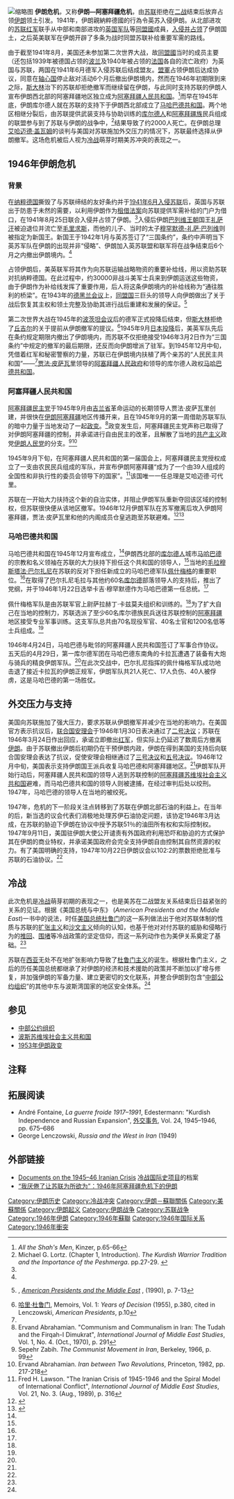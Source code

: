{{Infobox military conflict
|conflict = 1946年伊朗危机
|partof   = [[冷战|冷战]]
|image = 
|caption = 1946年的贾法·皮萨瓦里
|date = 1945年11月—1946年12月15日
|place = [[伊朗|伊朗]]、[[阿塞拜疆人民政府|阿塞拜疆人民共和国]]和[[马哈巴德共和国|马哈巴德共和国]] 
|result = 伊朗获得胜利
* [[阿塞拜疆人民政府|阿塞拜疆人民共和国]]瓦解
* [[马哈巴德共和国|马哈巴德共和国]]瓦解
|combatant1 = {{flagicon|Iran|1925}} [[巴列维王朝|伊朗帝国]]
|combatant2 = {{flagicon image|Azerbaijan people's government flag.svg}} [[阿塞拜疆人民政府|阿塞拜疆人民共和国]]<br/>
{{flagicon image|Flag of the Republic of Mahabad.svg}} [[马哈巴德共和国|马哈巴德共和国]]<ref name=kurdishwarrior/><br/>
''支持者''<br/>
{{flag|苏联}}
|commander1 ={{flagicon|Iran|1925}} [[穆罕默德-礼萨·巴列维|穆罕默德-礼萨·巴列维]]<br/>
{{flagicon|Iran|1925}} [[哈吉·阿里·拉兹马拉|哈吉·阿里·拉兹马拉]]<ref name=kurdishwarrior/>
|commander2 = {{flagicon image|Azerbaijan people's government flag.svg}} [[贾法·皮萨瓦里|贾法·皮萨瓦里]]<br/>
{{flagicon image|Azerbaijan people's government flag.svg}} [[艾哈迈德·可代里|艾哈迈德·可代里]] [[战俘|#]]
{{flagicon image|Flag_of_the_Republic_of_Mahabad.svg}} [[卡吉·穆罕默德|卡吉·穆罕默德]]{{Executed}}<br/>
{{flagicon image|Flag_of_the_Republic_of_Mahabad.svg}} [[穆斯塔法·巴尔扎尼|穆斯塔法·巴尔扎尼]]<ref name=kurdishwarrior/><br/>
{{flagicon image|Flag_of_the_Republic_of_Mahabad.svg}} [[艾哈迈德·巴尔扎尼|艾哈迈德·巴尔扎尼]]

----
{{flagicon|Soviet Union}} 萨拉赫丁·卡兹莫夫<ref name=kurdishwarrior/>
|strength1   = 伊朗军队
|strength2   = 阿塞拜疆民兵<br>12750个[[佩什梅格|佩什梅格]]步兵和骑兵<ref name=kurdishwarrior/><br/>
* 库尔德人部落<ref name=kurdishwarrior/>
|casualties1 = 未知<br>
数百人死亡（据称为库尔德人）<ref name=kurdishwarrior/>
|casualties2 = 未知
|casualties3 = '''总共2000人死亡'''<ref>{{cite web |url=http://www.systemicpeace.org/warlist.htm |title=存档副本 |accessdate=2011-11-06 |deadurl=yes |archiveurl=https://web.archive.org/web/20140121015442/http://www.systemicpeace.org/warlist.htm |archivedate=2014-01-21 }}</ref>
}}
[[File:Republic_of_mahabad_and_iranian_azerbaijan_1945_1946.png|缩略图]]
'''伊朗危机'''，又称'''伊朗—阿塞拜疆危机'''，由[[苏联|苏联]]拒绝在[[二战|二战]]结束后放弃占领[[伊朗|伊朗]]领土引发。1941年，伊朗親納粹德國的行為令英苏入侵伊朗。从北部进攻的[[苏联红军|苏联红军]]联手从中部和南部进攻的[[英国军队|英国军队]]等[[同盟國|同盟國]]成員，[[英苏入侵伊朗|入侵并占领]]了伊朗国土，之后英美联军在伊朗开辟了多条为战时同盟苏联补给重要军需的路线。

由于截至1941年8月，美国还未参加第二次世界大战，故[[同盟國|同盟國]]当时的成员主要（还包括1939年被德国占领的[[波兰|波兰]]及1940年被占领的[[法国|法国]]各自的流亡政府）为英国与苏联，两国在1941年6月德军入侵苏联后结成盟友。[[盟軍|盟軍]]占领伊朗后达成协议，同意在[[轴心国|轴心国]]停止敌对活动6个月后撤出伊朗境内，然而在1946年初期限到来之际，[[斯大林|斯大林]]治下的苏联却拒绝撤军而继续留在伊朗，与此同时支持苏联的伊朗人宣布伊朗西北部的阿塞拜疆地区独立成为[[阿塞拜疆人民政府|阿塞拜疆人民共和国]]。<ref>''All the Shah's Men'', Kinzer, p.65-66</ref>而早在1945年底，伊朗库尔德人就在苏联的支持下于伊朗西北部成立了[[马哈巴德共和国|马哈巴德共和国]]。两个地区相继分裂后，由苏联提供武装支持与协助训练的[[库尔德人|库尔德人]]和[[阿塞拜疆族|阿塞拜疆族]]民兵组成的联盟参与到了苏联与伊朗的战争中，<ref name=kurdishwarrior>Michael G. Lortz. (Chapter 1, Introduction). ''The Kurdish Warrior Tradition and the Importance of the Peshmerga''. pp.27-29. {{cite web |url=http://etd.lib.fsu.edu/theses/available/etd-11142005-144616/unrestricted/003Manuscript.pdf |title=存档副本 |accessdate=2014-10-16 |deadurl=yes |archiveurl=https://web.archive.org/web/20131029191132/http://etd.lib.fsu.edu/theses/available/etd-11142005-144616/unrestricted/003Manuscript.pdf |archivedate=2013-10-29 }}</ref>结果导致了约2000人死亡。在伊朗总理[[艾哈迈德·盖瓦姆|艾哈迈德·盖瓦姆]]的谈判与美国对苏联施加外交压力的情况下，苏联最终选择从伊朗撤军。这场危机被后人视为[[冷战|冷战]]萌芽时期美苏冲突的表现之一。

== 1946年伊朗危机 ==
=== 背景 ===
在[[纳粹德国|纳粹德国]]撕毁了与苏联缔结的友好条约并于[[巴巴罗萨行动|1941年6月入侵苏联]]后，英国与苏联出于防患于未然的需要，以利用伊朗作为[[租借法案|租借法案]]向苏联提供军需补给的门户为借口，在1941年8月25日联合入侵并占领了伊朗。<ref name="LenczAmPres"/>入侵后伊朗[[巴列维王朝|巴列维王朝]]国王[[礼萨汗|礼萨汗]]被迫退位并流亡至[[毛里求斯|毛里求斯]]，而他的儿子、当时的太子[[穆罕默德-礼萨·巴列维|穆罕默德-礼萨·巴列维]]则被指定为新国王。新国王于1942年1月与英苏签订了“三国条约”，条约中声明当下英苏军队在伊朗的出现并非“侵略”、伊朗加入英苏联盟和联军将在战争结束后6个月之内撤出伊朗境内。<ref name="LenczAmPres"/>

占领伊朗后，美英联军将其作为向苏联运输战略物资的重要补给线，用以资助苏联对抗纳粹德国。在此过程中，约30000非战斗美军士兵来到伊朗运送这些物资，由于伊朗作为补给线发挥了重要作用，后人将这条伊朗境内的补给线称为“通往胜利的桥梁”。在1943年的[[德黑兰会议|德黑兰会议]]上，[[同盟國_(第二次世界大戰)|同盟国]]三巨头的领导人向伊朗做出了关于战后恢复其主权和领土完整及协助其进行战后重建和发展的保证。<ref name="LenczAmPres">{{link-en|乔治·兰泽斯基|George Lenczowski}}, [https://books.google.com/books?ei=mjJTS9LlApGEkwSX_MmVCg&cd=1&id=o9y6AAAAIAAJ&dq=George+Lenczowski%2C+%281990%29%2C+American+Presidents+and+the+Middle+East%2C+p.+27&q=%22Iran-Azerbaijan+Crisis%22#search_anchor ''American Presidents and the Middle East''] {{Wayback|url=https://books.google.com/books?ei=mjJTS9LlApGEkwSX_MmVCg&cd=1&id=o9y6AAAAIAAJ&dq=George+Lenczowski%2C+%281990%29%2C+American+Presidents+and+the+Middle+East%2C+p.+27&q=%22Iran-Azerbaijan+Crisis%22#search_anchor |date=20200430130543 }}, (1990), p. 7-13</ref>

第二次世界大战在1945年的[[波茨坦会议|波茨坦会议]]后的德军正式投降后结束，但[[斯大林|斯大林]]拒绝了[[丘吉尔|丘吉尔]]的关于提前从伊朗撤军的提议。<ref>[[哈里·杜鲁门|哈里·杜鲁门]], Memoirs, Vol. 1: ''Years of Decision'' (1955), p.380, cited in Lenczowski, ''American Presidents'', p.10</ref>1945年9月[[第二次世界大战对日战争胜利纪念日|日本投降]]后，美英军队先后在条约规定期限内撤出了伊朗境内，而苏联不仅拒绝接受1946年3月2日作为“三国条约”中规定的撤军的最后期限，还反而向伊朗增派了驻军。到1945年12月中旬，凭借着红军和秘密警察的力量，苏联已在伊朗境内扶植了两个亲苏的“人民民主共和国”——<ref name="LenczAmPres"/>[[贾法·皮萨瓦里|贾法·皮萨瓦里]]领导的[[阿塞拜疆人民政府|阿塞拜疆人民政府]]和{{link-en|卡吉·穆罕默德|Qazi Muhammad}}领导的库尔德人政权[[马哈巴德共和国|马哈巴德共和国]]。

=== 阿塞拜疆人民共和国 ===
[[阿塞拜疆民主党|阿塞拜疆民主党]]于1945年9月由[[吉兰省|吉兰省]]革命运动的长期领导人贾法·皮萨瓦里创建，并很快在[[伊朗阿塞拜疆|伊朗阿塞拜疆]]地区传播开来，且在1945年9月的第一周借助苏联军队的暗中力量于当地发动了一起[[政变|政变]]。<ref>Ervand Abrahamian. "Communism and Communalism in Iran: The Tudah and the Firqah-I Dimukrat", ''International Journal of Middle East Studies'', Vol. 1, No. 4. (Oct., 1970), p. 291</ref>政变发生后，阿塞拜疆民主党声称已取得了对伊朗阿塞拜疆的控制，并承诺进行自由民主的改革，且解散了当地的[[共产主义|共产主义]]政党[[伊朗人民党|伊朗人民党]]的分支。<ref>Sepehr Zabih. ''The Communist Movement in Iran'', Berkeley, 1966, p. 99</ref><ref name="abrahamian217">Ervand Abrahamian. ''Iran between Two Revolutions'', Princeton, 1982, pp. 217-218</ref>

1945年9月下旬，在阿塞拜疆人民共和国的第一届国会上，阿塞拜疆民主党授权成立了一支由农民民兵组成的军队，并宣布伊朗阿塞拜疆“成为了一个由39人组成的全国性和非执行性的委员会领导下的国家”。<ref name="lawson316">Fred H. Lawson. "The Iranian Crisis of 1945-1946 and the Spiral Model of International Conflict", ''International Journal of Middle East Studies'', Vol. 21, No. 3. (Aug., 1989), p. 316</ref>该国唯一一任总理是艾哈迈德·可代里。

苏联在一开始大力扶持这个新的自治实体，并阻止伊朗军队重新夺回该区域的控制权，但苏联很快便从该地区撤军。1946年12月伊朗军队在苏军撤离后攻入伊朗阿塞拜疆，贾法·皮萨瓦里和他的内阁成员仓皇逃跑至苏联避难。<ref>{{Cite web |url=http://www.globalsecurity.org/military/world/war/azerbaijan.htm |title=Azerbaijan Crisis (1947-1948) |accessdate=2016-08-03 |archive-date=2019-07-26 |archive-url=https://web.archive.org/web/20190726200810/https://www.globalsecurity.org/military/world/war/azerbaijan.htm |dead-url=no }}</ref><ref>{{Cite web |url=http://history.sandiego.edu/gen/ww2Timeline/iran.html |title=Iran in World War II |accessdate=2016-08-03 |archive-date=2009-10-16 |archive-url=https://web.archive.org/web/20091016033236/http://history.sandiego.edu/gen/ww2Timeline/iran.html |dead-url=no }}</ref>

=== 马哈巴德共和国 ===
{{main|马哈巴德共和国}}
马哈巴德共和国在1945年12月宣布成立，<ref name=kurdishwarrior/>伊朗西北部的[[库尔德人|库尔德人]]城市[[马哈巴德|马哈巴德]]的宗教和名义领袖{{link-en|卡吉·穆罕默德|Qazi Muhammad}}在苏联的大力扶持下担任这个共和国的领导人，<ref name=kurdishwarrior/>当地的[[毛拉|毛拉]][[穆斯塔法·巴尔扎尼|穆斯塔法·巴尔扎尼]]在苏联的反对下担任新成立的马哈巴德军队[[佩什梅格|佩什梅格]]的重要职位。<ref name=kurdishwarrior/>在取得了巴尔扎尼毛拉与其他约60名[[库尔德|库尔德]]部落领导人的支持后，{{link-en|伊朗库尔德斯坦民主党|Democratic Party of Iranian Kurdistan}}推出了党纲，并于1946年1月22日选举卡吉·穆罕默德作为马哈巴德第一任总统。<ref name=kurdishwarrior/>

佩什梅格军队是由苏联军官上尉萨拉赫丁·卡兹莫夫组织和训练的。<ref name=kurdishwarrior/>为了扩大自己在当地的控制力，苏联选派了至少60名库尔德族民兵送往苏联控制的[[阿塞拜疆|阿塞拜疆]]地区接受专业军事训练。这支军队总共由70名现役军官、40名士官和1200名低等士兵组成。<ref name=kurdishwarrior/>

1946年4月24日，马哈巴德与毗邻的阿塞拜疆人民共和国签订了军事合作协议。五天后的4月29日，第一库尔德军团在马哈巴德东南角的卡拉瓦遭遇了装备有大炮与骑兵的精良伊朗军队。<ref name=kurdishwarrior/>在此次交战中，巴尔扎尼指挥的佩什梅格军队成功地击退了接近卡拉瓦的伊朗正规军，伊朗军队共21人死亡、17人负伤、40人被俘虏，这是马哈巴德的第一场胜仗。

== 外交压力与支持 ==
美国向苏联施加了强大压力，要求苏联从伊朗撤军并减少在当地的影响力。在美国官方表示抗议后，[[联合国安理会|联合国安理会]]于1946年1月30日表决通过了[[联合国安理会2号决议|二号决议]]；苏联在1946年3月24日作出回应，承诺立即撤出[[红军|红军]]，但实际上仍延迟了数周后方撤离[[伊朗|伊朗]]。由于苏联撤出伊朗后初期仍在干预伊朗内政，伊朗在得到美国的支持后向联合国安理会表达了抗议，促使安理会相继通过了[[联合国安理会3号决议|三号决议]]和[[联合国安理会5号决议|五号决议]]。1946年12月中旬，美国表示支持伊朗国王派兵收复马哈巴德和阿塞拜疆地区。<ref name="LenczAmPres"/>伊朗军队开始行动后，阿塞拜疆人民共和国的领导人逃到苏联控制的[[阿塞拜疆苏维埃社会主义共和国|阿塞拜疆苏维埃社会主义共和国]]避难，而马哈巴德共和国的领导人则被逮捕，在经过审判后处以绞刑。1947年，马哈巴德的领导人在当地的{{link-en|察哈尔·查拉库广场|Chahar Cheragh Square}}被绞死。

1947年，危机的下一阶段关注点转移到了苏联在伊朗北部石油的利益上。在当年的{{link-en|伊朗伊斯兰议会选举|Majlis}}后，新当选的议会代表们消极地处理苏伊石油协定问题，该协定1946年3月达成，在苏联的胁迫下伊朗在协议中授予苏联51％的油田所有权和实际控制权。1947年9月11日，美国驻伊朗大使{{link-en|乔治·艾伦|George V. Allen}}公开谴责有外国政府利用恐吓和胁迫的方式保护其在伊朗的商业特权，并承诺美国政府会完全支持伊朗自由控制其自然资源的权力。有了美国明确的支持，1947年10月22日伊朗议会以102:2的票数拒绝批准与苏联的石油协议。<ref name="LenczAmPres"/>

== 冷战 ==
此次危机是[[冷战|冷战]]萌芽初期的表现之一，也是美苏在二战盟友关系结束后日益紧张的关系的见证。根据{{link-en|乔治·兰泽斯基|George Lenczowski}}《美国总统与中东》 (''American Presidents and the Middle East'')一书中的说法，时任[[美国总统|美国总统]][[杜鲁门|杜鲁门]]的这一系列做法出于他对苏联体制的性质与苏联的[[扩张主义|扩张主义]]和[[沙文主义|沙文主义]]倾向的认知，也基于他对对付苏联的威胁和侵略行为的[[推回|推回]]、[[围堵|围堵]]等冷战政策的坚定信仰，而这一系列动作也为美伊关系奠定了基础。<ref name="LenczAmPres"/>

苏联在[[西亚|西亚]]无处不在地扩张影响力导致了[[杜鲁门主义|杜鲁门主义]]的诞生。根据杜鲁门主义，之后的历任美国总统都继承了对伊朗的经济和技术援助的政策并不断加以扩增与修复，并加强伊朗的军备力量、建立更密切的文化联系，并整合伊朗到包含“[[中部公约组织|中部公约组织]]”的其他中东与波斯湾国家的地区安全体系。<ref name="LenczAmPres"/>

== 参见 ==
* [[中部公约组织|中部公约组织]]
* [[波斯苏维埃社会主义共和国|波斯苏维埃社会主义共和国]]
* [[1953年伊朗政变|1953年伊朗政变]]

== 注释 ==
{{Reflist|30em}}

== 拓展阅读 ==
* André Fontaine, ''La guerre froide 1917–1991'', Edestermann: "Kurdish Independence and Russian Expansion", [[外交_(杂志)|外交事务]], Vol. 24, 1945–1946, pp. 675–686
* George Lenczowski, ''Russia and the West in Iran'' (1949)

== 外部链接 ==
* [https://web.archive.org/web/20161011180902/http://digitalarchive.wilsoncenter.org/search-results/1/%7B%22subject%22%3A%5B%222549%22%5D%2C%22search-in%22%3A%22all%22%2C%22term%22%3A%22%22%7D Documents on the 1945–46 Iranian Crisis] [[冷战国际史项目|冷战国际史项目]]的档案
* [http://www.vccoo.com/v/b9e75c “我厌倦了让苏联为所欲为”：1946年阿塞拜疆危机下的伊朗] {{Wayback|url=http://www.vccoo.com/v/b9e75c |date=20200518192227 }}
{{Cold War}}
{{中东冲突}}
{{DEFAULTSORT:Iran Crisis Of 1946}}
[[Category:伊朗历史|Category:伊朗历史]]
[[Category:冷战冲突|Category:冷战冲突]]
[[Category:伊朗－蘇聯關係|Category:伊朗－蘇聯關係]]
[[Category:美蘇關係|Category:美蘇關係]]
[[Category:伊朗起义|Category:伊朗起义]]
[[Category:伊朗战争|Category:伊朗战争]]
[[Category:苏联战争|Category:苏联战争]]
[[Category:1946年伊朗|Category:1946年伊朗]]
[[Category:1946年蘇聯|Category:1946年蘇聯]]
[[Category:1946年国际关系|Category:1946年国际关系]]
[[Category:1946年衝突|Category:1946年衝突]]